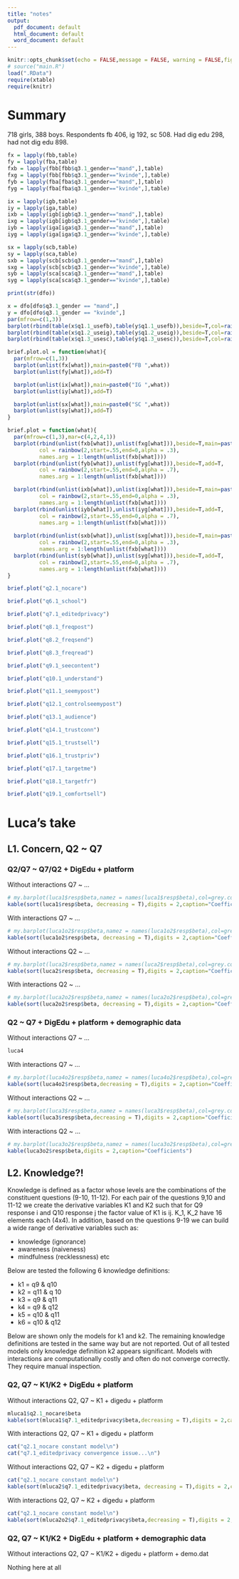 ```yaml
---
title: "notes"
output:
  pdf_document: default
  html_document: default
  word_document: default
---
```


```r
knitr::opts_chunk$set(echo = FALSE,message = FALSE, warning = FALSE,fig.height=2.5)
# source("main.R")
load(".RData")
require(xtable)
require(knitr)
```


# Summary

718 girls, 388 boys. Respondents fb 406, ig 192, sc 508. Had dig edu 298, had not dig edu 898.

```r
fx = lapply(fbb,table)
fy = lapply(fba,table)
fxb = lapply(fbb[fbb$q3.1_gender=="mand",],table)
fxg = lapply(fbb[fbb$q3.1_gender=="kvinde",],table)
fyb = lapply(fba[fba$q3.1_gender=="mand",],table)
fyg = lapply(fba[fba$q3.1_gender=="kvinde",],table)

ix = lapply(igb,table)
iy = lapply(iga,table)
ixb = lapply(igb[igb$q3.1_gender=="mand",],table)
ixg = lapply(igb[igb$q3.1_gender=="kvinde",],table)
iyb = lapply(iga[iga$q3.1_gender=="mand",],table)
iyg = lapply(iga[iga$q3.1_gender=="kvinde",],table)

sx = lapply(scb,table)
sy = lapply(sca,table)
sxb = lapply(scb[scb$q3.1_gender=="mand",],table)
sxg = lapply(scb[scb$q3.1_gender=="kvinde",],table)
syb = lapply(sca[sca$q3.1_gender=="mand",],table)
syg = lapply(sca[sca$q3.1_gender=="kvinde",],table)

print(str(dfo))
```

```r
x = dfo[dfo$q3.1_gender == "mand",]
y = dfo[dfo$q3.1_gender == "kvinde",]
par(mfrow=c(1,3))
barplot(rbind(table(x$q1.1_usefb),table(y$q1.1_usefb)),beside=T,col=rainbow(2,start=.55,end=0,alpha = .3),main="fb")
barplot(rbind(table(x$q1.2_useig),table(y$q1.2_useig)),beside=T,col=rainbow(2,start=.55,end=0,alpha = .3),main="ig")
barplot(rbind(table(x$q1.3_usesc),table(y$q1.3_usesc)),beside=T,col=rainbow(2,start=.55,end=0,alpha = .3),main="sc")
```

```r
brief.plot.ol = function(what){
  par(mfrow=c(1,3))
  barplot(unlist(fx[what]),main=paste0("FB ",what))
  barplot(unlist(fy[what]),add=T)

  barplot(unlist(ix[what]),main=paste0("IG ",what))
  barplot(unlist(iy[what]),add=T)

  barplot(unlist(sx[what]),main=paste0("SC ",what))
  barplot(unlist(sy[what]),add=T)
}

brief.plot = function(what){
  par(mfrow=c(1,3),mar=c(4,2,4,1))
  barplot(rbind(unlist(fxb[what]),unlist(fxg[what])),beside=T,main=paste0("FB ",what),
          col = rainbow(2,start=.55,end=0,alpha = .3),
          names.arg = 1:length(unlist(fxb[what])))
  barplot(rbind(unlist(fyb[what]),unlist(fyg[what])),beside=T,add=T,
          col = rainbow(2,start=.55,end=0,alpha = .7),
          names.arg = 1:length(unlist(fxb[what])))

  barplot(rbind(unlist(ixb[what]),unlist(ixg[what])),beside=T,main=paste0("IG ",what),
          col = rainbow(2,start=.55,end=0,alpha = .3),
          names.arg = 1:length(unlist(fxb[what])))
  barplot(rbind(unlist(iyb[what]),unlist(iyg[what])),beside=T,add=T,
          col = rainbow(2,start=.55,end=0,alpha = .7),
          names.arg = 1:length(unlist(fxb[what])))
  
  barplot(rbind(unlist(sxb[what]),unlist(sxg[what])),beside=T,main=paste0("SC ",what),
          col = rainbow(2,start=.55,end=0,alpha = .3),
          names.arg = 1:length(unlist(fxb[what])))
  barplot(rbind(unlist(syb[what]),unlist(syg[what])),beside=T,add=T,
          col = rainbow(2,start=.55,end=0,alpha = .7),
          names.arg = 1:length(unlist(fxb[what])))
}
```

```r
brief.plot("q2.1_nocare")

```

```r
brief.plot("q6.1_school")
```

```r
brief.plot("q7.1_editedprivacy")
```

```r
brief.plot("q8.1_freqpost")
```

```r
brief.plot("q8.2_freqsend")
```

```r
brief.plot("q8.3_freqread")
```

```r
brief.plot("q9.1_seecontent")
```

```r
brief.plot("q10.1_understand")
```

```r
brief.plot("q11.1_seemypost")
```

```r
brief.plot("q12.1_controlseemypost")
```

```r
brief.plot("q13.1_audience")
```

```r
brief.plot("q14.1_trustconn")
```

```r
brief.plot("q15.1_trustsell")
```

```r
brief.plot("q16.1_trustpriv")
```

```r
brief.plot("q17.1_targetme")
```

```r
brief.plot("q18.1_targetfr")
```

```r
brief.plot("q19.1_comfortsell")
```

\pagebreak

# Luca's take

## L1. Concern, Q2 ~ Q7

### Q2/Q7 ~ Q7/Q2 + DigEdu + platform

Without interactions Q7 ~ ...

```r
# my.barplot(luca1$resp$beta,namez = names(luca1$resp$beta),col=grey.colors(2,start=0,end=.4,alpha = .5))
kable(sort(luca1$resp$beta, decreasing = T),digits = 2,caption="Coefficients")
```

With interactions Q7 ~ ...

```r
# my.barplot(luca1o2$resp$beta,namez = names(luca1o2$resp$beta),col=grey.colors(2,start=0,end=.4,alpha = .5))
kable(sort(luca1o2$resp$beta, decreasing = T),digits = 2,caption="Coefficients")
```

Without interactions Q2 ~ ...

```r
# my.barplot(luca2$resp$beta,namez = names(luca2$resp$beta),col=grey.colors(2,start=0,end=.4,alpha = .5))
kable(sort(luca2$resp$beta, decreasing = T),digits = 2,caption="Coefficients")
```

With interactions Q2 ~ ...

```r
# my.barplot(luca2o2$resp$beta,namez = names(luca2o2$resp$beta),col=grey.colors(2,start=0,end=.4,alpha = .5))
kable(sort(luca2o2$resp$beta, decreasing = T),digits = 2,caption="Coefficients")
```


### Q2 ~ Q7 + DigEdu + platform + demographic data

Without interactions Q7 ~ ...

```r
luca4
```

With interactions Q7 ~ ...

```r
# my.barplot(luca4o2$resp$beta,namez = names(luca4o2$resp$beta),col=grey.colors(2,start=0,end=.4,alpha = .5))
kable(sort(luca4o2$resp$beta,decreasing = T),digits = 2,caption="Coefficients")
```

Without interactions Q2 ~ ...

```r
# my.barplot(luca3$resp$beta,namez = names(luca3$resp$beta),col=grey.colors(2,start=0,end=.4,alpha = .5))
kable(sort(luca3$resp$beta,decreasing = T),digits = 2,caption="Coefficients")
```

With interactions Q2 ~ ...

```r
# my.barplot(luca3o2$resp$beta,namez = names(luca3o2$resp$beta),col=grey.colors(2,start=0,end=.4,alpha = .5))
kable(luca3o2$resp$beta,digits = 2,caption="Coefficients")
```

## L2. Knowledge?! 

Knowledge is defined as a factor whose levels are the combinations of the constituent questions (9-10, 11-12). For each pair of the questions 9,10 and 11-12 we create the derivative variables K1 and K2 such that for Q9 response i and Q10 response j the factor value of K1 is ij. K_1, K_2 have 16 elements each (4x4). In addition, based on the questions 9-19 we can build a wide range of derivative variables such as:

* knowledge (ignorance)
* awareness (naiveness)
* mindfulness (recklessness) etc

Below are tested the following 6 knowledge definitions:

* k1 = q9 & q10
* k2 = q11 & q 10
* k3 = q9 & q11
* k4 = q9 & q12
* k5 = q10 & q11
* k6 = q10 & q12

Below are shown only the models for k1 and k2. The remaining knowledge definitions are tested in the same way but are not reported. Out of all tested models only knowledge definition k2 appears significant. Models with interactions are computationally costly and often do not converge correctly. They require manual inspection.


### Q2, Q7 ~ K1/K2 + DigEdu + platform

Without interactions Q2, Q7 ~ K1 + digedu + platform

```r
mluca1$q2.1_nocare$beta
kable(sort(mluca1$q7.1_editedprivacy$beta,decreasing = T),digits = 2,caption = "Q7 Coefficients")
```

With interactions Q2, Q7 ~ K1 + digedu + platform

```r
cat("q2.1_nocare constant model\n")
cat("q7.1_editedprivacy convergence issue...\n")
```

Without interactions Q2, Q7 ~ K2 + digedu + platform

```r
cat("q2.1_nocare constant model\n")
kable(sort(mluca2$q7.1_editedprivacy$beta, decreasing = T),digits = 2,caption = "Q7 Coefficients")
```

With interactions Q2, Q7 ~ K2 + digedu + platform

```r
cat("q2.1_nocare constant model\n")
kable(sort(mluca2o2$q7.1_editedprivacy$beta,decreasing = T),digits = 2,caption = "Q7 Coefficients")
```

### Q2, Q7 ~ K1/K2 + DigEdu + platform + demographic data

Without interactions Q2, Q7 ~ K1/K2 + digedu + platform + demo.dat

Nothing here at all